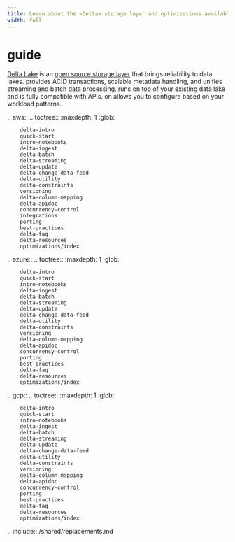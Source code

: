 ```yaml
---
title: Learn about the <Delta> storage layer and optimizations available with <Delta> on <Databricks>.
width: full
---
```



# <Delta Lake /> guide

[Delta Lake](https://delta.io) is an [open source storage
layer](https://github.com/delta-io/delta) that brings reliability to data lakes.
<Delta Lake /> provides ACID transactions, scalable metadata handling, and
unifies streaming and batch data processing. <Delta Lake /> runs on top of your
existing data lake and is fully compatible with <Apache Spark  /> APIs. <Delta Lake /> on
<Databricks> allows you to configure <Delta Lake /> based on your workload
patterns.


.. aws:: .. toctree:: :maxdepth: 1 :glob:

        delta-intro
        quick-start
        intro-notebooks
        delta-ingest
        delta-batch
        delta-streaming
        delta-update
        delta-change-data-feed
        delta-utility
        delta-constraints
        versioning
        delta-column-mapping
        delta-apidoc
        concurrency-control
        integrations
        porting
        best-practices
        delta-faq
        delta-resources
        optimizations/index

.. azure:: .. toctree:: :maxdepth: 1 :glob:

        delta-intro
        quick-start
        intro-notebooks
        delta-ingest
        delta-batch
        delta-streaming
        delta-update
        delta-change-data-feed
        delta-utility
        delta-constraints
        versioning
        delta-column-mapping
        delta-apidoc
        concurrency-control
        porting
        best-practices
        delta-faq
        delta-resources
        optimizations/index


.. gcp:: .. toctree:: :maxdepth: 1 :glob:

        delta-intro
        quick-start
        intro-notebooks
        delta-ingest
        delta-batch
        delta-streaming
        delta-update
        delta-change-data-feed
        delta-utility
        delta-constraints
        versioning
        delta-column-mapping
        delta-apidoc
        concurrency-control
        porting
        best-practices
        delta-faq
        delta-resources
        optimizations/index

<!--  GCP no integrations        -->


.. include:: /shared/replacements.md
